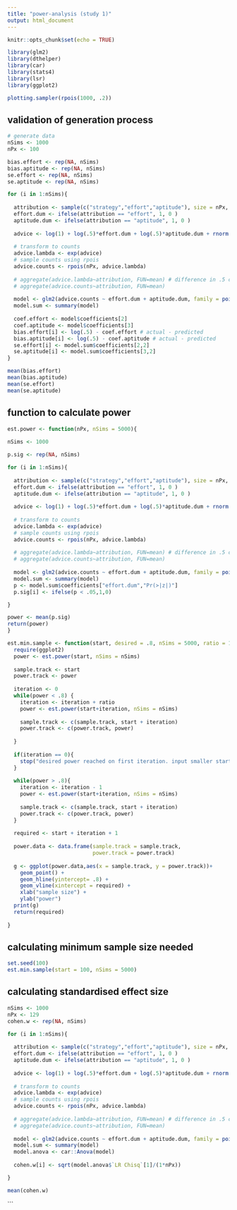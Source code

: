 ```yaml
---
title: "power-analysis (study 1)"
output: html_document
---
```


```r
knitr::opts_chunk$set(echo = TRUE)
```

```r
library(glm2)
library(dthelper)
library(car)
library(stats4)
library(lsr)
library(ggplot2)
```

```r
plotting.sampler(rpois(1000, .2))
```


## validation of generation process

```r

# generate data
nSims <- 1000
nPx <- 100

bias.effort <- rep(NA, nSims)
bias.aptitude <- rep(NA, nSims)
se.effort <- rep(NA, nSims)
se.aptitude <- rep(NA, nSims)

for (i in 1:nSims){
  
  attribution <- sample(c("strategy","effort","aptitude"), size = nPx, replace = T) 
  effort.dum <- ifelse(attribution == "effort", 1, 0 )
  aptitude.dum <- ifelse(attribution == "aptitude", 1, 0 )
  
  advice <- log(1) + log(.5)*effort.dum + log(.5)*aptitude.dum + rnorm(nPx, sd = log(2))
  
  # transform to counts
  advice.lambda <- exp(advice) 
  # sample counts using rpois
  advice.counts <- rpois(nPx, advice.lambda)
  
  # aggregate(advice.lambda~attribution, FUN=mean) # difference in .5 counts when noise = 0 
  # aggregate(advice.counts~attribution, FUN=mean)
  
  model <- glm2(advice.counts ~ effort.dum + aptitude.dum, family = poisson(link = "log"))
  model.sum <- summary(model)
  
  coef.effort <- model$coefficients[2]
  coef.aptitude <- model$coefficients[3]
  bias.effort[i] <- log(.5) - coef.effort # actual - predicted
  bias.aptitude[i] <- log(.5) - coef.aptitude # actual - predicted
  se.effort[i] <- model.sum$coefficients[2,2]
  se.aptitude[i] <- model.sum$coefficients[3,2]
}

mean(bias.effort)
mean(bias.aptitude)
mean(se.effort)
mean(se.aptitude)
```

## function to calculate power

```r

est.power <- function(nPx, nSims = 5000){
  
nSims <- 1000

p.sig <- rep(NA, nSims)

for (i in 1:nSims){
  
  attribution <- sample(c("strategy","effort","aptitude"), size = nPx, replace = T) 
  effort.dum <- ifelse(attribution == "effort", 1, 0 )
  aptitude.dum <- ifelse(attribution == "aptitude", 1, 0 )
  
  advice <- log(1) + log(.5)*effort.dum + log(.5)*aptitude.dum + rnorm(nPx, sd = log(2))
  
  # transform to counts
  advice.lambda <- exp(advice) 
  # sample counts using rpois
  advice.counts <- rpois(nPx, advice.lambda)
  
  # aggregate(advice.lambda~attribution, FUN=mean) # difference in .5 counts when noise = 0 
  # aggregate(advice.counts~attribution, FUN=mean)
  
  model <- glm2(advice.counts ~ effort.dum + aptitude.dum, family = poisson(link = "log"))
  model.sum <- summary(model)
  p <- model.sum$coefficients["effort.dum","Pr(>|z|)"]
  p.sig[i] <- ifelse(p < .05,1,0)

}

power <- mean(p.sig)
return(power)
}

```


```r
est.min.sample <- function(start, desired = .8, nSims = 5000, ratio = 10){
  require(ggplot2)
  power <- est.power(start, nSims = nSims)
  
  sample.track <- start
  power.track <- power
    
  iteration <- 0
  while(power < .8) {
    iteration <- iteration + ratio
    power <- est.power(start+iteration, nSims = nSims)
    
    sample.track <- c(sample.track, start + iteration)
    power.track <- c(power.track, power)
    
  }
  
  if(iteration == 0){
    stop("desired power reached on first iteration. input smaller start value to compute minimum sample required")
  }
  
  while(power > .8){
    iteration <- iteration - 1
    power <- est.power(start+iteration, nSims = nSims)
    
    sample.track <- c(sample.track, start + iteration)
    power.track <- c(power.track, power)
  }
  
  required <- start + iteration + 1
  
  power.data <- data.frame(sample.track = sample.track,
                           power.track = power.track)
  
  g <- ggplot(power.data,aes(x = sample.track, y = power.track))+
    geom_point() +
    geom_hline(yintercept= .8) + 
    geom_vline(xintercept = required) +
    xlab("sample size") +
    ylab("power")
  print(g)
  return(required)
  
}
```


## calculating minimum sample size needed

```r
set.seed(100)
est.min.sample(start = 100, nSims = 5000)

```

## calculating standardised effect size

```r

nSims <- 1000
nPx <- 129
cohen.w <- rep(NA, nSims)

for (i in 1:nSims){
  
  attribution <- sample(c("strategy","effort","aptitude"), size = nPx, replace = T) 
  effort.dum <- ifelse(attribution == "effort", 1, 0 )
  aptitude.dum <- ifelse(attribution == "aptitude", 1, 0 )
  
  advice <- log(1) + log(.5)*effort.dum + log(.5)*aptitude.dum + rnorm(nPx, sd = log(2))
  
  # transform to counts
  advice.lambda <- exp(advice) 
  # sample counts using rpois
  advice.counts <- rpois(nPx, advice.lambda)
  
  # aggregate(advice.lambda~attribution, FUN=mean) # difference in .5 counts when noise = 0 
  # aggregate(advice.counts~attribution, FUN=mean)
  
  model <- glm2(advice.counts ~ effort.dum + aptitude.dum, family = poisson(link = "log"))
  model.sum <- summary(model)
  model.anova <- car::Anova(model)
  
  cohen.w[i] <- sqrt(model.anova$`LR Chisq`[1]/(1*nPx))

}

mean(cohen.w)
```

```

